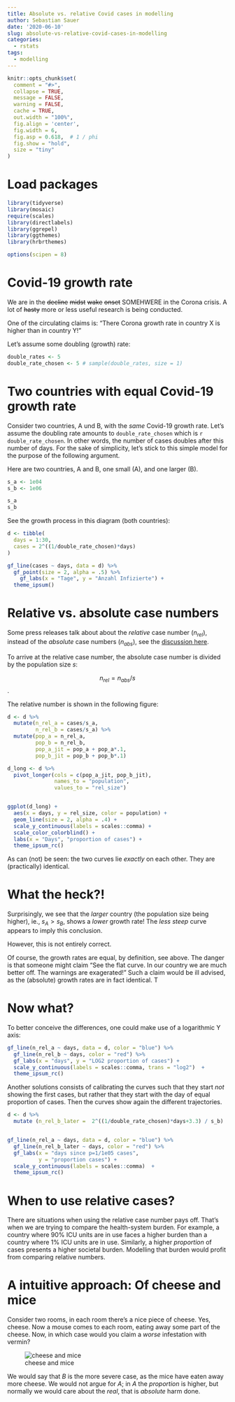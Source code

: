 ```yaml
---
title: Absolute vs. relative Covid cases in modelling
author: Sebastian Sauer
date: '2020-06-10'
slug: absolute-vs-relative-covid-cases-in-modelling
categories:
  - rstats
tags:
  - modelling
---
```




```r
knitr::opts_chunk$set(
  comment = "#>",
  collapse = TRUE,
  message = FALSE,
  warning = FALSE,
  cache = TRUE,
  out.width = "100%",
  fig.align = 'center',
  fig.width = 6,
  fig.asp = 0.618,  # 1 / phi
  fig.show = "hold",
  size = "tiny"
)
```



# Load packages

```r

library(tidyverse)
library(mosaic)
require(scales)
library(directlabels)
library(ggrepel)
library(ggthemes)
library(hrbrthemes)

options(scipen = 8)
```




# Covid-19 growth rate

We are in the ~~decline~~ ~~midst~~ ~~wake~~ ~~onset~~ SOMEHWERE in the Corona crisis. A lot of ~~hasty~~ more or less useful research is being conducted.

One of the circulating claims is: "There Corona growth rate in country X is higher than in country Y!"

Let's assume some doubling (growth) rate:

```r
double_rates <- 5
double_rate_chosen <- 5 # sample(double_rates, size = 1)
```



# Two countries with equal Covid-19 growth rate

Consider two countries, A und B, with the *same* Covid-19 growth rate. Let's assume the doubling rate amounts to `double_rate_chosen` which is `r double_rate_chosen`. In other words, the number of cases doubles after this number of days. For the sake of simplicity, let's stick to this simple model for the purpose of the following argument.

Here are two countries, A and B, one small (A), and one larger (B).

```r
s_a <- 1e04
s_b <- 1e06

s_a
s_b
```






See the growth process in this diagram (both countries):


```r
d <- tibble(  
  days = 1:30,
  cases = 2^((1/double_rate_chosen)*days)
)

gf_line(cases ~ days, data = d) %>% 
  gf_point(size = 2, alpha = .5) %>% 
    gf_labs(x = "Tage", y = "Anzahl Infizierte") +
  theme_ipsum()

```


# Relative vs. absolute case numbers

Some press releases talk about about the *relative* case number ($n_{rel}$), instead of the *absolute* case numbers ($n_{abs}$), see the [discussion here](https://twitter.com/CT_Bergstrom/status/1249480343968575488).

To arrive at the relative case number, the absolute case number is divided by the population size $s$: 

$$n_{rel} = n_{abs}/s$$. 



The relative number is shown in the following figure:

```r
d <- d %>%
  mutate(n_rel_a = cases/s_a,
         n_rel_b = cases/s_a) %>% 
  mutate(pop_a = n_rel_a,
         pop_b = n_rel_b,
         pop_a_jit = pop_a + pop_a*.1,
         pop_b_jit = pop_b + pop_b*.1)

d_long <- d %>% 
  pivot_longer(cols = c(pop_a_jit, pop_b_jit),
               names_to = "population",
               values_to = "rel_size")


ggplot(d_long) +
  aes(x = days, y = rel_size, color = population) +
  geom_line(size = 2, alpha = .4) + 
  scale_y_continuous(labels = scales::comma) +
  scale_color_colorblind() +
  labs(x = "Days", "proportion of cases") +
  theme_ipsum_rc()
```

As can (not) be seen: the two curves lie *exactly* on each other. They are (practically) identical.

# What the heck?!

Surprisingly, we see that the *larger* country (the population size being higher), ie., $s_A > s_B$, shows a *lower* growth rate! The *less steep* curve appears to imply this conclusion.

However, this is not entirely correct.

Of course, the growth rates are equal, by definition, see above. The danger is that someone might claim "See the flat curve. In our country we are much better off. The warnings are exagerated!" Such a claim would be ill advised, as the (absolute) growth rates are in fact identical. T


# Now what?


To better conceive the differences, one could make use of a logarithmic Y axis:

```r
gf_line(n_rel_a ~ days, data = d, color = "blue") %>%
  gf_line(n_rel_b ~ days, color = "red") %>% 
  gf_labs(x = "days", y = "LOG2 proportion of cases") + 
  scale_y_continuous(labels = scales::comma, trans = "log2")  +
  theme_ipsum_rc()
```


Another solutions consists of calibrating the curves such that they start *not* showing the first cases, but rather that they start with the day of equal proportion of cases. Then the curves show again the different trajectories.



```r

d <- d %>% 
  mutate (n_rel_b_later =  2^((1/double_rate_chosen)*days+3.3) / s_b)


gf_line(n_rel_a ~ days, data = d, color = "blue") %>%
  gf_line(n_rel_b_later ~ days, color = "red") %>% 
  gf_labs(x = "days since p=1/1e05 cases", 
          y = "proportion cases") + 
  scale_y_continuous(labels = scales::comma)  +
  theme_ipsum_rc()

```




# When to use relative cases?

There are situations when using the relative case number pays off. That's when we are trying to compare the health-system burden. For example, a country where 90% ICU units are in use faces a higher burden than a country where 1% ICU units are in use. Similarly, a higher *proportion* of cases presents a higher societal burden. Modelling that burden would profit from comparing relative numbers.


# A intuitive approach: Of cheese and mice

Consider two rooms, in each room there's a nice piece of cheese. Yes, cheese. Now a mouse comes to each room, eating away some part of the cheese. Now, in which case would you claim a *worse* infestation with vermin?



![cheese and mice](/post/2020-06-10-absolute-vs-relative-covid-cases-in-modelling_files/Cheese2.png)


We would say that *B* is the more severe case, as the mice have eaten away more cheese. We would not argue for *A*; in *A* the *proportion* is higher, but normally we would care about the *real*, that is *absolute*  harm done.




